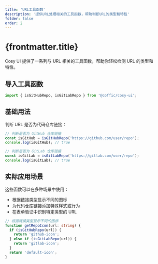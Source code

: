 ```yaml
---
title: 'URL工具函数'
description: '提供URL处理相关的工具函数，帮助判断URL的类型和特性'
folder: false
order: 2
---
```


# {frontmatter.title}


Cosy UI 提供了一系列与 URL 相关的工具函数，帮助你轻松检测 URL 的类型和特性。

## 导入工具函数

```ts
import { isGitHubRepo, isGitLabRepo } from '@coffic/cosy-ui';
```

## 基础用法

判断 URL 是否为代码仓库链接：

```ts
// 判断是否为 GitHub 仓库链接
const isGitHub = isGitHubRepo('https://github.com/user/repo');
console.log(isGitHub); // true

// 判断是否为 GitLab 仓库链接
const isGitLab = isGitLabRepo('https://gitlab.com/user/repo');
console.log(isGitLab); // true
```

## 实际应用场景

这些函数可以在多种场景中使用：

- 根据链接类型显示不同的图标
- 为代码仓库链接添加特殊样式或行为
- 在表单验证中识别特定类型的 URL

```ts
// 根据链接类型显示不同的图标
function getRepoIcon(url: string) {
  if (isGitHubRepo(url)) {
    return 'github-icon';
  } else if (isGitLabRepo(url)) {
    return 'gitlab-icon';
  }
  return 'default-icon';
}
```
